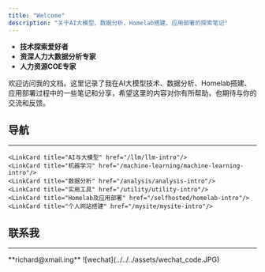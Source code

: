 ```yaml
---
title: "Welcome"
description: "关于AI大模型、数据分析、Homelab搭建、应用部署的探索笔记"
---
```



<Card title="About Me" icon="star">

- **技术探索爱好者**
- **资深人力大数据分析专家**
- **人力资源COE专家**

欢迎访问我的文档。这里记录了我在AI大模型技术、数据分析、Homelab搭建、应用部署过程中的一些笔记和分享，希望这里的内容对你有所帮助，也期待与你的交流和反馈。

</Card>

## 导航

---
<CardGrid>

    <LinkCard title="AI与大模型" href="/llm/llm-intro"/>
    <LinkCard title="机器学习" href="/machine-learning/machine-learning-intro"/>
    <LinkCard title="数据分析" href="/analysis/analysis-intro"/>
    <LinkCard title="实用工具" href="/utility/utility-intro"/>
    <LinkCard title="Homelab及应用部署" href="/selfhosted/homelab-intro"/>
    <LinkCard title="个人网站搭建" href="/mysite/mysite-intro"/>

</CardGrid>

## 联系我

---

<Card title="Email" icon="email">
    **richard@xmail.ing**
</Card>


<CardGrid>
    <Card title="微信" icon="discord">
        ![wechat](../../../assets/wechat_code.JPG)
    </Card>
</CardGrid>
